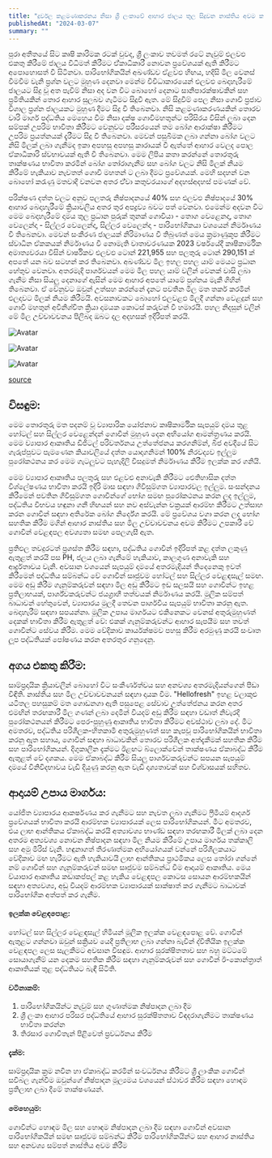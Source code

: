 ```yaml
---
title: "දුර්වල කළමණාකරනය නිසා ශ්‍රී ලංකාවේ ආහාර ජාලය තුල සිදුවන නාස්තිය අවම කර ගැනීමට ප්‍රවේශයක්"
publishedAt: "2024-03-07"
summary: ""
---
```


පුරා අතීතයේ සිට කෘෂි කාරිමක රටක් වුවද, ශ්‍රී ලංකාව තවමත් රටේ නැවුම් එලවඵ එකතු කිරීමේ ජාලය විධිමත් කිරීමට ඒ්කාධිකාරී නොවන ප්‍රවේශයක් ඇති කිරීමට අපොහොසත් වී සිටිනවා. පාරිභෝගිකයින් අඛණ්ඩව ඒළවඵ හිඟය, හදිසි මිල වෙනස් වීමවීම
වැනි ප්‍රශ්න වලට මුහුණ දෙනවා මෙන්ම විවිධාකාරයෙන් එලවඵ බෙදාහැරීමේ ජාලයට සිදු වූ අත පැවිම් නිසා අද වන විට බොහෝ දෙනාට සානිපාරක්ෂාවකින් සහ ප්‍රමිතියකින් තොර ආහාර 
සුලබව ගැටීමට සිදූවී ඇත. මේ සිදුවීම් පෙල නිසා ගොවි ප්‍රජාව විශාල ප්‍රශ්න ජාලයකට මුහුණ දීමට සිදු වී තිබෙනවා. නිසි කළමණාකරණයකින් තොරව  වාරි මාර්ග පද්ධතිය මෙහෙය වීම නිසා 
දක්ෂ ගොවිමහතුන්ට පරිසිරය විසින් ලබා දෙන සම්පක් උපරිම භාවිතා කිරීමට වෙනුවට පරීසරයෙන් තම ‌බෝග ආරාක්ෂා කිරීමට උපරිම ප්‍රයත්නයක් දැරීමට සිදු වී තිබෙනවා. මෙවන් පසුබිමක ලබා ගන්නා බෝග වලට නිසි මිලක් ලබා ගැනීමද ඉකා අපහසු අපහසු කාරායක් වී ඇත්තේ ආහාර වෙලද පොල ඒකාධීකාරි ස්වභාවයක් ඇතී වී තිබෙනවා.
මෙම ලිපිය කතා කරන්නේ තොරතුරු තාක්ෂණය භාවීතා කරමින් බෝග තෝරාගැනීම සහ බෝග වලට නිසි මිලක් නියම කිරීමේ හැකියාව නැවතත් ගොවි මහතන් ට ලබා දීමට ප්‍රවේශයක්.
මෙහි සදහන් වන බොහෝ කරැණු මතවාදි වනවන අතර ඒ්වා කතුවරයාගේ අදහස්අදහස් පමණක් වේ.

පරික්ෂණ දත්ත වලට අනුව පලතරු නිෂ්පාදනයේ 40% සහ එලවඵ නිෂ්පාදයේ 30% ආහාර බෙදාහැරීමේ ක්‍රියාවලිය අතර තුර අපද්‍රව්‍ය බවට පත් වෙනවා. එමෙන්ම අදවන විට මෙම බෙදාහැරීමේ දාමය තුල ප්‍රධාන පුරුක් තුනක් ගොවියා - තොග වෙළෙනදා, තොග වෙලෙන්දා - සිල්ලර වෙලෙන්දා, සිල්ලර වෙලෙන්දා - පාරිභෝගිකයා වශයෙන් නිර්මෘණය වී තිබෙනවා.
මෙවන් සංකීරණ ජාලයක් නිරිමාණය වී තිබුණත් මෙය ක්‍රමාණුකූප කිරීම‌ට ස්වාධීන ඒකකයක් නිර්මාණය වී නොමැති වාතාවරණයක 2023 වර්ෂයේදී කෘෂිකාර්මික අමාත්‍යවරයා විසින් වාර්ෂිකව එලවඵ ටොන් 221,955 සහ පලතුරු ටොන් 290,151 ක් අපතේ යන බව සටහන් කර තිබෙනවා. අඛණ්ඩව මිල ඉහල පහල යාම් මෙයට ප්‍රධාන හේතුව වෙනවා. අතරමැදි පාර්ශවයන් මෙම මිල පහල යාම් වලින් වෙනක් වාසි ලබා ගැනීම නිසා සියලු දෙනාගේ ඇසින් මෙම ආහාර අපතේ යාමේ පුශ්නය මැකී ගිහින් තිබෙනවා. ඒ වේනුවට ඔවුන් උත්සහ කරන්නේ දැනට පවතින මිල මත තර්ක කරමින් එලදාවට මිලක් නියම කිරීමයි.
අවසනාවකට බොහෝ එලවළඵ මිලදී ගන්නා වෙළදුන් සහ ගොවි මහතුන් අවීනිශ්චිත ක්‍රියා දාමයක කොටස් කරුවන් වී හමාරයි. පහල නිදසුන් වලින් මේ මිල උච්චාවචනය පිලිබද ඔබට දල අදහසක් ඉදිරිපත් කරයි.

![Avatar](/images/blog-post-1/figure1.png)

![Avatar](/images/blog-post-1/figure2.png)

![Avatar](/images/blog-post-1/figure3.png)

[source](http://www.statistics.gov.lk/DashBoard/Prices/)

## විසඳුම:

මෙම තොරතුරු මත පදනම් වූ ව්‍යාපාරික යෝජනාව කෘෂිකාර්මික සැපයුම් දාමය තුළ හෝටල් සහ සිල්ලර වෙළෙන්දන් ගොවීන් මුහුණ දෙන අභියෝග ආමන්ත්‍රණය කරයි. මෙම ව්‍යාපාර ආකෘතිය ඩිජිටල් පරිවර්තනය උත්තේජනය කරගනිම්න්, බීජ අවදීයේ සිට ගැරුප්පුවට පැමණෙන කියාවලියේ දත්ත යොදාගනිමන් 100% නිරවද්‍යව ඉල්ලුම පුරෝකථනය කර මෙම ගැටලුවට පැහැදිලි විසදුමත් නිර්මාණය කිරීම ඉලක්ක කර ගනියි.

මෙම ව්‍යාපාර ආකෘතිය පලතුරු සහ එළවළු අනාවැකි කිරීමට ඓතිහාසික දත්ත විශ්ලේෂණය භාවිතා කරයි
ඉදිරි මාස සඳහා ගිවිසුම්ගත ව්‍යාපාරවල ඉල්ලුම. සංසන්දනය කිරීමෙන්
පවතින ගිවිසුම්ගත ගොවීන්ගේ භෝග සමඟ පුරෝකථනය කරන ලද ඉල්ලුම, පද්ධතිය විභවය හඳුනා ගනී
හිඟයන් සහ නව අස්වැන්න චක්‍රයක් ආරම්භ කිරීමට උත්සාහ කරන ගොවීන් සඳහා අතිරේක බෝග නිර්දේශ කරයි. මේ
ප්‍රවේශය වගා කරන ලද භෝග සහතික කිරීම මගින් ආහාර නාස්තිය සහ මිල උච්චාවචනය අවම කිරීමට උපකාරී වේ
ගොවීන් වෙළඳපල අවශ්‍යතා සමඟ පෙලගැසී ඇත.

ප්‍රතිඵල තවදුරටත් ප්‍රශස්ත කිරීම සඳහා, පද්ධතිය ගොවීන් ඉදිරිපත් කළ දත්ත ලකුණු ඇතුළත් කරයි
පස PH, ජලය ලබා ගැනීමේ හැකියාව, කාලගුණ අනාවැකි සහ ආර්ද්‍රතාවය වැනි.
අවසාන වශයෙන් සැපයුම් දාමයේ අතරමැදියන් තිදෙනෙකු ඉවත් කිරීමෙන් පද්ධතිය සම්බන්ධ වේ
ගොවීන් සෘජුවම හෝටල් සහ සිල්ලර වෙළඳසැල් සමඟ. මෙම අඩු කිරීම ගැනුම්කරුවන් සඳහා මිල අඩු කිරීමට ඉඩ සලසයි
සහ ගොවීන්ට ඉහළ ප්‍රතිලාභයක්, පාර්ශ්වකරුවන්ට ජයග්‍රාහී තත්වයක් නිර්මාණය කරයි.
මුලික සම්පත් බාධාවන් හේතුවෙන්, ව්‍යාපාරය මුලදී තෙවන පාර්ශවීය සැපයුම් භාවිතා කරනු ඇත.
බෙදාහැරීම් සඳහා සපයන්නා. මූලික උපාය මාර්ගයට එකිනෙකට වෙනස් අතුරුමුහුණත් දෙකක් භාවිතා කිරීම ඇතුළත් වේ: එකක් ගැනුම්කරුවන්ට ආහාර සැපයීම සහ තවත් ගොවීන්ට සේවය කිරීම. මෙම වේදිකාව කාර්යක්ෂමව පහසු කිරීම අරමුණු කරයි
සංවෘත ලූප පද්ධතියක් පෝෂණය කරන අතරතුර ගනුදෙනු.

## අගය එකතු කිරීම:

සාම්ප්‍රදායික ක්‍රියාවලීන් බොහෝ විට සංකීර්ණත්වය සහ අනවශ්‍ය අතරමැදියන්ගෙන් පීඩා විඳිති.
නාස්තිය සහ මිල උච්චාවචනයන් සඳහා දායක වීම. "Hellofresh" ඉහළ වලාකුළු යටිතල පහසුකම් මත ගොඩනගා ඇති පසුපෙළ සේවාව උත්තේජනය කරන අතර එමඟින් තරඟකාරී මිල ගණන් ලබා දෙමින් වියදම් අඩු කිරීම සඳහා වඩාත් නිවැරදි පුරෝකථනයන් කිරීමට පෙර-පුහුණු ආකෘතිය භාවිතා කිරීමට අවස්ථාව ලබා දේ.
මීට අමතරව, පද්ධතිය පරිශීලක-හිතකාමී අතුරුමුහුණත් සහ කැපවූ පාරිභෝගිකයින් භාවිතා කරනු ඇත
සහාය, ගොවීන් සඳහා බාධාවකින් තොරව පරිශීලක අත්දැකීමක් සහතික කිරීම සහ
පාරිභෝගිකයන්.
දිගුකාලීන දැක්මට ඊළඟට බ්ලොක්චේන් තාක්ෂණය ඒකාබද්ධ කිරීම ඇතුළත් වේ
දශකය. මෙම ඒකාබද්ධ කිරීම සියලු පාර්ශවකරුවන්ට සපයන සැපයුම් දාමයේ විනිවිදභාවය වැඩි දියුණු කරනු ඇත
වැඩි දෘශ්‍යතාවක් සහ විශ්වාසයක් සහිතව.

## ආදායම් උපාය මාර්ගය:

යෝජිත ව්‍යාපාරය ආකර්ෂණය කර ගැනීමට සහ නැවත ලබා ගැනීමට ෆ්‍රීමියම් ආදර්ශ ප්‍රවේශයක් භාවිතා කරයි
ආරම්භක ව්‍යාපාරයක් ලෙස පාරිභෝගිකයන්. මීට අමතරව, එය ලාභ ආන්තිකය ඒකාබද්ධ කරයි
අත්‍යාවශ්‍ය භාණ්ඩ සඳහා තරඟකාරී මිලක් ලබා දෙන අතරම අත්‍යවශ්‍ය නොවන නිෂ්පාදන සඳහා මිල නියම කිරීමේ උපාය මාර්ගය
තක්කාලි සහ අමු මිරිස් වැනි.
හඳුනාගත් තීරණාත්මක අභියෝගයක් වන්නේ පරිශීලකයාට වේදිකාව මඟ හැරීමට ඇති හැකියාවයි
ලාභ ආන්තිකය ප්‍රාථමිකය ලෙස තෝරා ගන්නේ නම් ගොවීන් සහ ගැනුම්කරුවන් සමඟ සෘජුවම සම්බන්ධ වීම
ආදායම් ආකෘතිය. මෙය ව්යාපාර ආකෘතිය කඩාකප්පල් කළ හැකිය
වෙළඳපල කොටස සොයන ආරම්භකයින් සඳහා අත්‍යවශ්‍ය, අඩු වියදම් ආරම්භක ව්‍යාපාරයක් සාක්ෂාත් කර ගැනීමට බාධාවක්
පාරිභෝගික අත්පත් කර ගැනීම.

#### ඉලක්ක වෙළඳපොළ:

හෝටල් සහ සිල්ලර වෙළඳසැල් හිමියන් මූලික ඉලක්ක වෙළඳපොළ වේ. ගොවීන් ඇතුළට ගන්නවා
ඔවුන් සක්‍රියව යෙදී ප්‍රතිලාභ ලබා ගන්නා බැවින් ද්විතීයික ඉලක්ක වෙළඳපල ලෙස සැලකීමට
අවසාන විසඳුම. ආහාර සුරක්ෂිතතාව සහ බහු මට්ටමේ සොයාගැනීම් යන දෙකම සහතික කිරීම සඳහා
ගැනුම්කරුවන් සහ ගොවීන් ඊ-කොන්ත්‍රාත් ආකෘතියක් තුළ පද්ධතියට බැඳී සිටිති.

#### වටිනාකම්: 

1. පාරිභෝගිකයින්ට නැවුම් සහ ගුණාත්මක නිෂ්පාදන ලබා දීම
2. ශ්‍රී ලංකා ආහාර පරිසර පද්ධතියේ ආහාර සුරක්ෂිතතාව විඳදරාගැනීමට තාක්ෂණය භාවිතා කරන්න
3. තිරසාර ගොවිතැන් පිළිවෙත් ප්‍රවර්ධනය කිරීම

#### දැක්ම:

සාම්ප්‍රදායික ක්‍රම නවීන හා ඒකාබද්ධ කරමින් සංවර්ධනය කිරීමට ශ්‍රී ලාංකික ගොවීන් සවිබල ගැන්වීම
ඔවුන්ගේ නිෂ්පාදන මූල්‍යමය වශයෙන් ස්ථාවර කිරීම සඳහා හොඳම ප්‍රතිලාභ ලබා දීමේ තාක්ෂණයන්.

#### මෙහෙයුම:
ගොවීන්ට හොඳම මිල සහ හොඳම නිෂ්පාදන ලබා දීම සඳහා ගොවීන් අවසාන පාරිභෝගිකයින් සමඟ සෘජුවම සම්බන්ධ කිරීම
පාරිභෝගිකයින්ට සහ ආහාර නාස්තිය සහ අනවශ්‍ය සම්පත් නාස්තිය අවම කිරීම